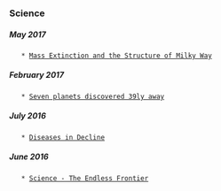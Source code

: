 
=== Science ===

===== May 2017 ===== 
    * [[https://arxiv.org/pdf/1309.4838.pdf|Mass Extinction and the Structure of Milky Way]]
===== February 2017 ===== 
    * [[http://www.nature.com/news/these-seven-alien-worlds-could-help-explain-how-planets-form-1.21512?WT.mc_id=TWT_NatureNews|Seven planets discovered 39ly away]]
===== July 2016 ===== 
    * [[https://www.nytimes.com/2016/07/10/upshot/a-medical-mystery-of-the-best-kind-major-diseases-are-in-decline.html|Diseases in Decline]]
===== June 2016 ===== 
    * [[https://www.nsf.gov/od/lpa/nsf50/vbush1945.htm|Science - The Endless Frontier]]
